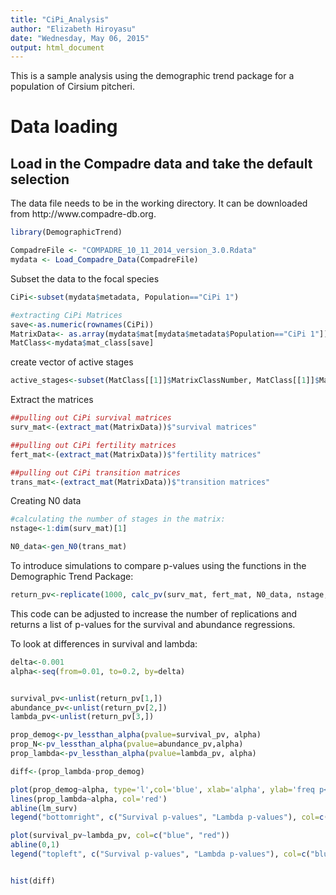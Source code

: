 ```yaml
---
title: "CiPi_Analysis"
author: "Elizabeth Hiroyasu"
date: "Wednesday, May 06, 2015"
output: html_document
---
```


This is a sample analysis using the demographic trend package for a population of Cirsium pitcheri.

# Data loading
## Load in the Compadre data and take the default selection
The data file needs to be in the working directory. It can be downloaded from http://www.compadre-db.org.


```r
library(DemographicTrend)

CompadreFile <- "COMPADRE_10_11_2014_version_3.0.Rdata"
mydata <- Load_Compadre_Data(CompadreFile)
```


Subset the data to the focal species
```r
CiPi<-subset(mydata$metadata, Population=="CiPi 1")

#extracting CiPi Matrices
save<-as.numeric(rownames(CiPi))
MatrixData<- as.array(mydata$mat[mydata$metadata$Population=="CiPi 1"])
MatClass<-mydata$mat_class[save]
```

create vector of active stages
```r
active_stages<-subset(MatClass[[1]]$MatrixClassNumber, MatClass[[1]]$MatrixClassOrganized=='active')
```


Extract the matrices
```r
##pulling out CiPi survival matrices
surv_mat<-(extract_mat(MatrixData))$"survival matrices"

##pulling out CiPi fertility matrices
fert_mat<-(extract_mat(MatrixData))$"fertility matrices"

##pulling out CiPi transition matrices
trans_mat<-(extract_mat(MatrixData))$"transition matrices"
```


Creating N0 data
```r
#calculating the number of stages in the matrix:
nstage<-1:dim(surv_mat)[1]

N0_data<-gen_N0(trans_mat)
```

To introduce simulations to compare p-values using the functions in the Demographic Trend Package:
```r
return_pv<-replicate(1000, calc_pv(surv_mat, fert_mat, N0_data, nstage, years=1:10, stage2mod=1:3, beta=0.01))

```
This code can be adjusted to increase the number of replications and returns a list of p-values for the survival and abundance regressions.

To look at differences in survival and lambda:
```r
delta<-0.001
alpha<-seq(from=0.01, to=0.2, by=delta)


survival_pv<-unlist(return_pv[1,])
abundance_pv<-unlist(return_pv[2,])
lambda_pv<-unlist(return_pv[3,])

prop_demog<-pv_lessthan_alpha(pvalue=survival_pv, alpha)
prop_N<-pv_lessthan_alpha(pvalue=abundance_pv,alpha)
prop_lambda<-pv_lessthan_alpha(pvalue=lambda_pv, alpha)

diff<-(prop_lambda-prop_demog)
```

```r
plot(prop_demog~alpha, type='l',col='blue', xlab='alpha', ylab='freq p<alpha', main='Frequency p is less than alpha')
lines(prop_lambda~alpha, col='red')
abline(lm_surv)
legend("bottomright", c("Survival p-values", "Lambda p-values"), col=c("blue","red"), lty=c(1,1))

plot(survival_pv~lambda_pv, col=c("blue", "red"))
abline(0,1)
legend("topleft", c("Survival p-values", "Lambda p-values"), col=c("blue","red"), lty=c(1,1))


hist(diff)
```
